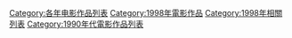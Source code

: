 {{Categories by country|nocat}}

[[Category:各年电影作品列表|Category:各年电影作品列表]]
[[Category:1998年電影作品|Category:1998年電影作品]]
[[Category:1998年相關列表|Category:1998年相關列表]]
[[Category:1990年代電影作品列表|Category:1990年代電影作品列表]]